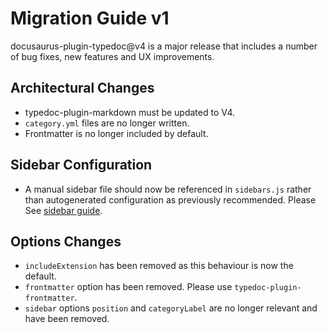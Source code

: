 
# Migration Guide v1

<Callout>
  docusaurus-plugin-typedoc@v4 is a major release that includes a number of bug
  fixes, new features and UX improvements.
</Callout>

## Architectural Changes

- typedoc-plugin-markdown must be updated to V4.
- `category.yml` files are no longer written.
- Frontmatter is no longer included by default.

## Sidebar Configuration

- A manual sidebar file should now be referenced in `sidebars.js` rather than autogenerated configuration as previously recommended. Please See [sidebar guide](/plugins/docusaurus/sidebar).

## Options Changes

- `includeExtension` has been removed as this behaviour is now the default.
- `frontmatter` option has been removed. Please use `typedoc-plugin-frontmatter`.
- `sidebar` options `position` and `categoryLabel` are no longer relevant and have been removed.
